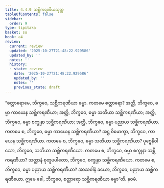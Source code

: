 ```yaml
---
title: 4.4.9 သစ္ဆိကရဏီယသုတ္တ
tableOfContents: false
sidebar:
  order: 9
type: tipitaka
basket: su
book: a4
review:
  current: review
  updated: '2025-10-27T21:48:22.929586'
  updated_by: ''
  notes: ''
  history:
  - state: review
    date: '2025-10-27T21:48:22.929586'
    updated_by: ''
    notes: ''
    previous_state: draft
---
```



<ReviewStatus review={frontmatter.review} showDetails={true} />

<HypothesisAnnotation frontmatter={frontmatter} />

<DynamicBreadcrumb />

<Division number="189" book="a4" e="ch" v="15" p="502">

<Paragraph number="1163" book="a4">
“စတ္တာရောမေ, ဘိက္ခဝေ, သစ္ဆိကရဏီယာ ဓမ္မာ. ကတမေ စတ္တာရော? အတ္ထိ, ဘိက္ခဝေ, ဓမ္မာ ကာယေန သစ္ဆိကရဏီယာ; အတ္ထိ, ဘိက္ခဝေ, ဓမ္မာ သတိယာ သစ္ဆိကရဏီယာ; အတ္ထိ, ဘိက္ခဝေ, ဓမ္မာ စက္ခုနာ သစ္ဆိကရဏီယာ; အတ္ထိ, ဘိက္ခဝေ, ဓမ္မာ ပညာယ သစ္ဆိကရဏီယာ. ကတမေ စ, ဘိက္ခဝေ, ဓမ္မာ ကာယေန သစ္ဆိကရဏီယာ? အဋ္ဌ ဝိမောက္ခာ, ဘိက္ခဝေ, ကာယေန သစ္ဆိကရဏီယာ.
</Paragraph>

<Paragraph number="1164" book="a4">
ကတမေ စ, ဘိက္ခဝေ, ဓမ္မာ သတိယာ သစ္ဆိကရဏီယာ? ပုဗ္ဗေနိဝါသော, ဘိက္ခဝေ, သတိယာ သစ္ဆိကရဏီယော.
</Paragraph>

<Paragraph number="1165" book="a4">
ကတမေ စ, ဘိက္ခဝေ, ဓမ္မာ စက္ခုနာ သစ္ဆိကရဏီယာ? သတ္တာနံ စုတူပပါတော, ဘိက္ခဝေ, စက္ခုနာ သစ္ဆိကရဏီယော.
</Paragraph>

<Paragraph number="1166" book="a4">
ကတမေ စ, ဘိက္ခဝေ, ဓမ္မာ ပညာယ သစ္ဆိကရဏီယာ? အာသဝါနံ ခယော, ဘိက္ခဝေ, ပညာယ သစ္ဆိကရဏီယော. ဣမေ ခေါ, ဘိက္ခဝေ, စတ္တာရော သစ္ဆိကရဏီယာ ဓမ္မာ”တိ.

</Paragraph>
</Division>

<Paragraph number="1167" type="center" book="a4">
နဝမံ.
</Paragraph>